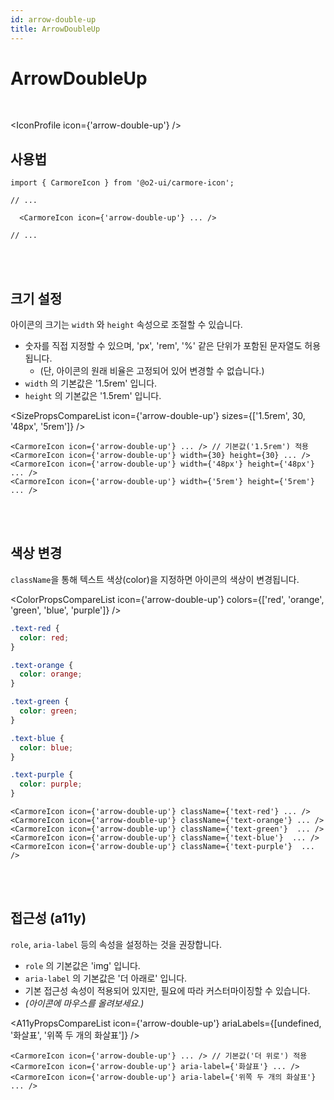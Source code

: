 ```yaml
---
id: arrow-double-up
title: ArrowDoubleUp
---
```




# ArrowDoubleUp

<br />

<IconProfile icon={'arrow-double-up'} />

## 사용법

```tsx
import { CarmoreIcon } from '@o2-ui/carmore-icon';

// ...

  <CarmoreIcon icon={'arrow-double-up'} ... />

// ...
```

<br />
<br />

## 크기 설정

아이콘의 크기는 `width` 와 `height` 속성으로 조절할 수 있습니다.

- 숫자를 직접 지정할 수 있으며, 'px', 'rem', '%' 같은 단위가 포함된 문자열도 허용됩니다.
  - (단, 아이콘의 원래 비율은 고정되어 있어 변경할 수 없습니다.)
- `width` 의 기본값은 '1.5rem' 입니다.
- `height` 의 기본값은 '1.5rem' 입니다.

<SizePropsCompareList icon={'arrow-double-up'} sizes={['1.5rem', 30, '48px', '5rem']} />

```tsx
<CarmoreIcon icon={'arrow-double-up'} ... /> // 기본값('1.5rem') 적용
<CarmoreIcon icon={'arrow-double-up'} width={30} height={30} ... />
<CarmoreIcon icon={'arrow-double-up'} width={'48px'} height={'48px'} ... />
<CarmoreIcon icon={'arrow-double-up'} width={'5rem'} height={'5rem'} ... />
```

<br />
<br />

## 색상 변경

`className`을 통해 텍스트 색상(color)을 지정하면 아이콘의 색상이 변경됩니다.

<ColorPropsCompareList icon={'arrow-double-up'} colors={['red', 'orange', 'green', 'blue', 'purple']} />

```css
.text-red {
  color: red;
}

.text-orange {
  color: orange;
}

.text-green {
  color: green;
}

.text-blue {
  color: blue;
}

.text-purple {
  color: purple;
}
```

```tsx
<CarmoreIcon icon={'arrow-double-up'} className={'text-red'} ... />
<CarmoreIcon icon={'arrow-double-up'} className={'text-orange'} ... />
<CarmoreIcon icon={'arrow-double-up'} className={'text-green'}  ... />
<CarmoreIcon icon={'arrow-double-up'} className={'text-blue'}  ... />
<CarmoreIcon icon={'arrow-double-up'} className={'text-purple'}  ... />
```

<br />
<br />

## 접근성 (a11y)

`role`, `aria-label` 등의 속성을 설정하는 것을 권장합니다.

- `role` 의 기본값은 'img' 입니다.
- `aria-label` 의 기본값은 '더 아래로' 입니다.
- 기본 접근성 속성이 적용되어 있지만, 필요에 따라 커스터마이징할 수 있습니다.
- _(아이콘에 마우스를 올려보세요.)_

<A11yPropsCompareList icon={'arrow-double-up'} ariaLabels={[undefined, '화살표', '위쪽 두 개의 화살표']} />

```tsx
<CarmoreIcon icon={'arrow-double-up'} ... /> // 기본값('더 위로') 적용
<CarmoreIcon icon={'arrow-double-up'} aria-label={'화살표'} ... />
<CarmoreIcon icon={'arrow-double-up'} aria-label={'위쪽 두 개의 화살표'} ... />
```

